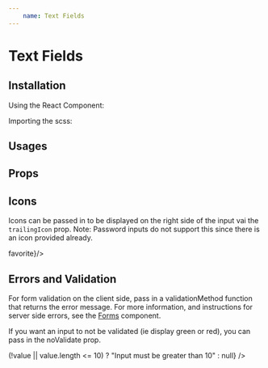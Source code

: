 ```yaml
---
    name: Text Fields
---
```



# Text Fields
## Installation

Using the React Component:


Importing the scss:


## Usages

<Playground>
    <TextField id='inputTextField' label='Text Field' className='input-example'/>
    <TextField id='passwordInput' type='password' label='Password' className='input-example'/>
    <TextField id='outlinedInput' label='Outlined' className='input-example' outlined/>
    <TextField id='inputTextFieldDisabled' label='Disabled' className='input-example' disabled/>
    <TextField id='outlinedInputDisabled' label='Disabled Outline' className='input-example' outlined disabled/>
</Playground>

## Props
<PropsTable of={TextField}/>

## Icons
Icons can be passed in to be displayed on the right side of the input vai the `trailingIcon` prop. Note: Password inputs do not support this since there is an icon provided already.

<Playground>
    <TextField id='textFieldWithIcon' label='Text Field with Icon' trailingIcon={<i className='material-icons'>favorite</i>}/>
</Playground>


## Errors and Validation
For form validation on the client side, pass in a validationMethod function that returns the error message. For more information, and instructions for server side errors, see the [Forms](/docs-forms-forms) component.

If you want an input to not be validated (ie display green or red), you can pass in the noValidate prop.

<Playground>
    <TextField id='validation'
                label='Input Length > 10'
                validationMethod={ value => (!value || value.length <= 10) ? "Input must be greater than 10" : null}
    />
    <TextField id='noValidate' label='No Validate' className='input-example-no-validate' noValidate/>
</Playground>

